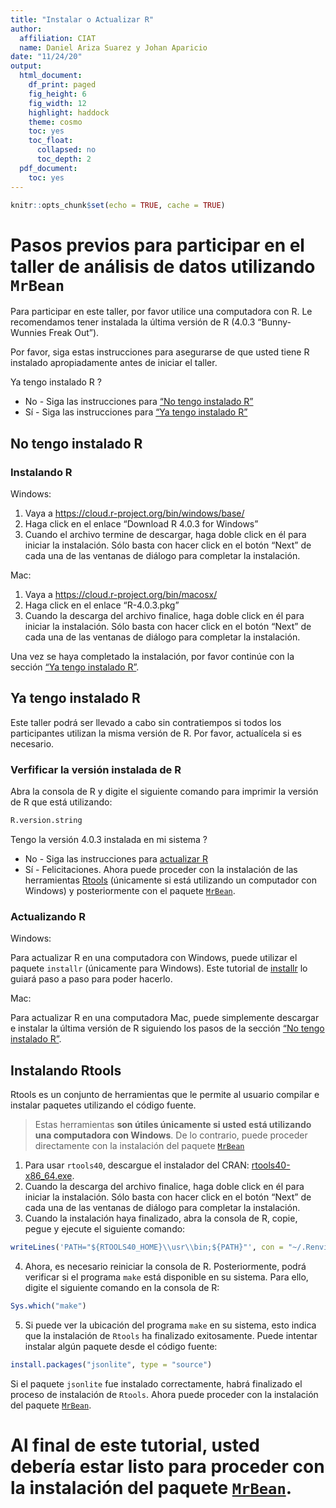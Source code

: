 ---
title: "Instalar o Actualizar R"
author:
  affiliation: CIAT
  name: Daniel Ariza Suarez y Johan Aparicio
date: "11/24/20"
output:
  html_document:
    df_print: paged
    fig_height: 6
    fig_width: 12
    highlight: haddock
    theme: cosmo
    toc: yes
    toc_float:
      collapsed: no
      toc_depth: 2
  pdf_document:
    toc: yes
---

```{r setup, include=FALSE}
knitr::opts_chunk$set(echo = TRUE, cache = TRUE)
```

# Pasos previos para participar en el taller de análisis de datos utilizando `MrBean`
Para participar en este taller, por favor utilice una computadora con R. Le recomendamos tener instalada la última versión de R (4.0.3 "Bunny-Wunnies Freak Out").

Por favor, siga estas instrucciones para asegurarse de que usted tiene R instalado apropiadamente antes de iniciar el taller.

Ya tengo instalado R ?

* No - Siga las instrucciones para ["No tengo instalado R"](#no-tengo-instalado-r)
* Sí - Siga las instrucciones para ["Ya tengo instalado R"](#ya-tengo-instalado-r)

## No tengo instalado R

### Instalando R

Windows:

1. Vaya a [https://cloud.r-project.org/bin/windows/base/](https://cloud.r-project.org/bin/windows/base/)
2. Haga click en el enlace "Download R 4.0.3 for Windows"
3. Cuando el archivo termine de descargar, haga doble click en él para iniciar la instalación. Sólo basta con hacer click en el botón "Next" de cada una de las ventanas de diálogo para completar la instalación.

Mac:

1. Vaya a [https://cloud.r-project.org/bin/macosx/](https://cloud.r-project.org/bin/macosx/)
2. Haga click en el enlace "R-4.0.3.pkg"
3. Cuando la descarga del archivo finalice, haga doble click en él para iniciar la instalación. Sólo basta con hacer click en el botón "Next" de cada una de las ventanas de diálogo para completar la instalación.

Una vez se haya completado la instalación, por favor continúe con la sección ["Ya tengo instalado R"](#ya-tengo-instalado-r).

## Ya tengo instalado R

Este taller podrá ser llevado a cabo sin contratiempos si todos los participantes utilizan la misma versión de R.
Por favor, actualícela si es necesario.

### Verfificar la versión instalada de R

Abra la consola de R y digite el siguiente comando para imprimir la versión de R que está utilizando:

```{r}
R.version.string
```


Tengo la versión 4.0.3 instalada en mi sistema ?

* No - Siga las instrucciones para [actualizar R](#actualizando-r)
* Sí - Felicitaciones. Ahora puede proceder con la instalación de las herramientas [Rtools](#instalando-rtools) (únicamente si está utilizando un computador con Windows) y posteriormente con el paquete [`MrBean`](https://apariciojohan.github.io/Starting_MrBean/).

### Actualizando R

Windows:

Para actualizar R en una computadora con Windows, puede utilizar el paquete `installr` (únicamente para Windows). Este tutorial de [installr](https://www.r-statistics.com/2015/06/a-step-by-step-screenshots-tutorial-for-upgrading-r-on-windows/) lo guiará paso a paso para poder hacerlo.

Mac:

Para actualizar R en una computadora Mac, puede simplemente descargar e instalar la última versión de R siguiendo los pasos de la sección ["No tengo instalado R"](#no-tengo-instalado-r).

## Instalando Rtools

Rtools es un conjunto de herramientas que le permite al usuario compilar e instalar paquetes utilizando el código fuente.

> Estas herramientas **son útiles únicamente si usted está utilizando una computadora con Windows**. De lo contrario, puede proceder directamente con la instalación del paquete [`MrBean`](https://apariciojohan.github.io/Starting_MrBean/)

1. Para usar `rtools40`, descargue el instalador del CRAN: [rtools40-x86_64.exe](https://cran.r-project.org/bin/windows/Rtools/rtools40-x86_64.exe).
2. Cuando la descarga del archivo finalice, haga doble click en él para iniciar la instalación. Sólo basta con hacer click en el botón "Next" de cada una de las ventanas de diálogo para completar la instalación.
3. Cuando la instalación haya finalizado, abra la consola de R, copie, pegue y ejecute el siguiente comando:

```{r eval=FALSE}
writeLines('PATH="${RTOOLS40_HOME}\\usr\\bin;${PATH}"', con = "~/.Renviron")
```

4. Ahora, es necesario reiniciar la consola de R. Posteriormente, podrá verificar si el programa `make` está disponible en su sistema. Para ello, digite el siguiente comando en la consola de R:

```{r}
Sys.which("make")
```

5. Si puede ver la ubicación del programa `make` en su sistema, esto indica que la instalación de `Rtools` ha finalizado exitosamente. Puede intentar instalar algún paquete desde el código fuente:

```{r eval=FALSE}
install.packages("jsonlite", type = "source")
```

Si el paquete `jsonlite` fue instalado correctamente, habrá finalizado el proceso de instalación de `Rtools`.
Ahora puede proceder con la instalación del paquete [`MrBean`](https://apariciojohan.github.io/Starting_MrBean/).

# Al final de este tutorial, usted debería estar listo para proceder con la instalación del paquete [`MrBean`](https://apariciojohan.github.io/Starting_MrBean/).

